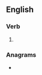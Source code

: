 ==English==

===Verb===
{{head|en|verb form}}

# {{en-past of|out}}

===Anagrams===
* {{l|en|due to}}